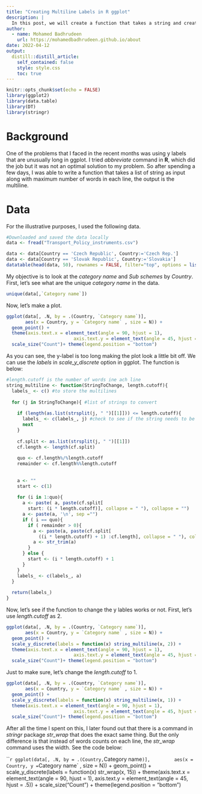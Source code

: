 ```yaml
---
title: "Creating Multiline Labels in R ggplot"
description: |
  In this post, we will create a function that takes a string and create a multiline output, which we will then use it for x and y lables of a ggplot. 
author:
  - name: Mohamed Badhrudeen
    url: https://mohamedbadhrudeen.github.io/about
date: 2022-04-12
output:
  distill::distill_article:
    self_contained: false
    style: style.css
    toc: true
---
```



```r
knitr::opts_chunk$set(echo = FALSE)
library(ggplot2)
library(data.table)
library(DT)
library(stringr)
```

# Background

One of the problems that I faced in the recent months was using y labels that are unusually long in ggplot. I tried *abbreviate* command in **R**, which did the job but it was not an optimal solution to my problem. So after spending a few days, I was able to write a function that takes a list of string as input along with maximum number of words in each line, the output is the multiline. 

# Data

For the illustrative purposes, I used the following data.


```r
#Downloaded and saved the data locally 
data <- fread("Transport_Policy_instruments.csv")
```
```r
data <- data[Country == 'Czech Republic', Country:='Czech Rep.']
data <- data[Country == 'Slovak Republic', Country:='Slovakia']
datatable(head(data, 50), rownames = FALSE, filter="top", options = list(pageLength = 5, scrollX=T), class = 'white-space: nowrap' )
```

My objective is to look at the *category name* and *Sub schemes* by *Country*. First, let's see what are the unique *category name* in the data.

```r
unique(data[,`Category name`])
```

Now, let's make a plot.

```r
ggplot(data[, .N, by = .(Country, `Category name`)], 
       aes(x = Country, y = `Category name` , size = N)) + 
  geom_point() + 
  theme(axis.text.x = element_text(angle = 90, hjust = 1),
                         axis.text.y = element_text(angle = 45, hjust = 1)) +
  scale_size("Count")+ theme(legend.position = "bottom")
```

As you can see, the y-label is too long making the plot look a little bit off. We can use the *labels* in *scale_y_discrete* option in ggplot. The function is below:

```r

#length.cutoff is the number of words ine ach line
string_multiline <- function(StringToChange, length.cutoff){
  labels_ <- c() #to store the multilines
  
  for (j in StringToChange){ #list of strings to convert
    
    if (length(as.list(strsplit(j, " ")[[1]])) <= length.cutoff){
      labels_ <- c(labels_, j) #check to see if the string needs to be converted
      next
    }
    
    cf.split <- as.list(strsplit(j, " ")[[1]])
    cf.length <- length(cf.split)
  
    quo <- cf.length%/%length.cutoff
    remainder <- cf.length%%length.cutoff
  
  
    a <- ""
    start <- c(1)
  
    for (i in 1:quo){
      a <- paste( a, paste(cf.split[
        start: (i * length.cutoff)], collapse = " "), collapse = "")
      a <- paste(a, '\n', sep ="")
      if ( i == quo){
        if ( remainder > 0){
          a <- paste(a, paste(cf.split[
            ((i * length.cutoff) + 1) :cf.length], collapse = " "), collapse =" ")
          a <- str_trim(a)
        }
      } else {
        start <- (i * length.cutoff) + 1 
      }
    }
    labels_ <- c(labels_, a)
  }
  
  return(labels_)
}
```
Now, let's see if the function to change the y lables works or not. First, let's use *length.cutoff* as 2.

```r
ggplot(data[, .N, by = .(Country, `Category name`)], 
       aes(x = Country, y = `Category name` , size = N)) + 
  geom_point() + 
  scale_y_discrete(labels = function(x) string_multiline(x, 2)) +
  theme(axis.text.x = element_text(angle = 90, hjust = 1),
                         axis.text.y = element_text(angle = 45, hjust = .5)) +
  scale_size("Count")+ theme(legend.position = "bottom")
```

Just to make sure, let's change the *length.cutoff* to 1.


```r
ggplot(data[, .N, by = .(Country, `Category name`)], 
       aes(x = Country, y = `Category name` , size = N)) + 
  geom_point() + 
  scale_y_discrete(labels = function(x) string_multiline(x, 1)) +
  theme(axis.text.x = element_text(angle = 90, hjust = 1),
                         axis.text.y = element_text(angle = 45, hjust = .5)) +
  scale_size("Count")+ theme(legend.position = "bottom")
```

After all the time I spent on this, I later found out that there is a command in *stringr* package *str_wrap* that does the exact same thing. But the only difference is that instead of words counts on each line, the *str_wrap* command uses the width. See the code below:

```r
ggplot(data[, .N, by = .(Country, `Category name`)], 
       aes(x = Country, y = `Category name` , size = N)) + 
  geom_point() + 
  scale_y_discrete(labels = function(x) str_wrap(x, 15)) +
  theme(axis.text.x = element_text(angle = 90, hjust = 1),
                         axis.text.y = element_text(angle = 45, hjust = .5)) +
  scale_size("Count") + theme(legend.position = "bottom")